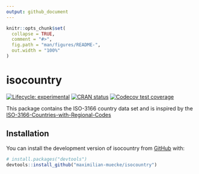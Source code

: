 ```yaml
---
output: github_document
---
```


<!-- README.md is generated from README.Rmd. Please edit that file -->

```r
knitr::opts_chunk$set(
  collapse = TRUE,
  comment = "#>",
  fig.path = "man/figures/README-",
  out.width = "100%"
)
```

# isocountry

<!-- badges: start -->
[![Lifecycle: experimental](https://img.shields.io/badge/lifecycle-experimental-orange.svg)](https://lifecycle.r-lib.org/articles/stages.html#experimental)
[![CRAN status](https://www.r-pkg.org/badges/version/isocountry)](https://CRAN.R-project.org/package=isocountry)
[![Codecov test coverage](https://codecov.io/gh/maximilian-muecke/isocountry/branch/main/graph/badge.svg)](https://app.codecov.io/gh/maximilian-muecke/isocountry?branch=main)
<!-- badges: end -->

This package contains the ISO-3166 country data set and is inspired by the [ISO-3166-Countries-with-Regional-Codes](https://github.com/lukes/ISO-3166-Countries-with-Regional-Codes)

## Installation

You can install the development version of isocountry from [GitHub](https://github.com/) with:

``` r
# install.packages("devtools")
devtools::install_github("maximilian-muecke/isocountry")
```
